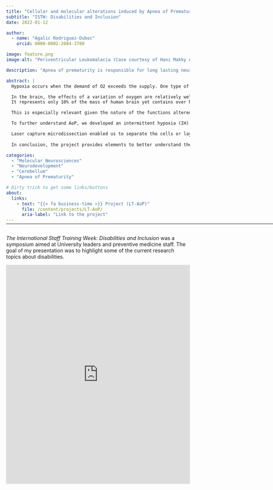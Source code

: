 ```yaml
---
title: "Cellular and molecular alterations induced by Apnea of Prematurity in the murine cerebellum"
subtitle: "ISTW: Disabilities and Inclusion"
date: 2022-01-12

author:
  - name: "Agalic Rodriguez-Duboc"
    orcid: 0000-0002-2084-3780

image: feature.png
image-alt: "Periventricular Leukomalacia (Case courtesy of Hani Makky Al Salam, Radiopaedia.org, rID: 14000)"

description: "Apnea of prematurity is responsible for long lasting neurological impairments and current measures are insufficient to treat and understand this disability-causing phenomenon."

abstract: |
  Hypoxia occurs when the demand of O2 exceeds the supply. One type of perinatal hypoxia is AoP, which is defined by breathing cessation episodes lasting over 20 seconds, occurring over 5 times per hour and mostly at night. It has been shown that this IH leads to developmental alterations and long-term neurological deficits. In fact, perinatal hypoxia is a leading cause of morbimortality worldwide, it occurs in over 50% of premature births under 32 weeks of gestation and leads to 10% of mortality. Moreover, up to 40% of the newborns who experience oxygen deprivation will show some form of disability.

  In the brain, the effects of a variation of oxygen are relatively well studied and it has been shown to cause anatomical alterations including periventricular white matter lesions, and this is especially true of premature newborns who suffer apnea of prematurity. Thus, the impact of a hypoxic brain injury has been well investigated ; however, only few studies exist regarding the cerebellum. The human cerebellum has the appearance of a separate structure attached to the bottom of the brain, tucked underneath the cerebral hemispheres.
  It represents only 10% of the mass of human brain yet contains over half its neurons! The cerebellum is also a structure that is late to develop and is immature at birth.

  This is especially relevant given the nature of the functions altered in children having suffered  from AoP. Indeed, the cerebellum is not only responsible for motor functions such as balance and coordination, but also handles cognitive and behavioral functions, all of which are susceptible to be altered in children having experienced AoP. Studies in hypoxic mice have shown histological effects where there is a difference in the myelin sheath in the nervous tissue. Likewise, at the cellular level there is a decrease in synaptic communication which could explain some of the cognitive effects.

  To further understand AoP, we developed an intermittent hypoxia (IH) protocol, consisting of cycles of hypoxia-reoxygenation during 6 hours per day between P2 and P12. Each cycle lasts 2- minute (including 20 seconds at 5% O2) which constitutes a valid model of Apnea of Prematurity (AoP). The control groups were kept in the same conditions but with normal O2 to account for environmental stressors. We demonstrated that there was an accumulation of ROS has been shown in vivo in P12 mice and histological studies at P12 following this protocol revealed a delay in cerebellar maturation post IH. Indeed, the EGL, where proliferation of neuronal progenitors occurs, is thicker. Whereas, the ML, PC and IGL are decreased, showing a delay in both normal migration and differentiation. Moreover, compared to the controls, these mice presented a stunted development of PC, which are key cells in the CNS. Moreover, compared to the controls, these mice presented long-term alterations in functions linked to the cerebellum such as learning and motor skills. Indeed, pups having experienced IH were slower to get upright than the controls. And these coordination deficits persisted well into adulthood, when these mice presented a more meandering and inefficient trajectory in the Morris pool test.

  Laser capture microdissection enabled us to separate the cells or layers in slices of frozen tissue. This was followed by quantitative PCR to analyze the expression of genes in different developmental stages (P4, P8, P12 and P21) and in the different cerebellar layers. To select the genes of interest for this project, we used bioinformatic tools and transcriptomic databases to develop a cohesive set of genes involved in cerebellar development. We first focused on genes involved in oxidative stress to understand our previous results and found that mice having experienced AoP had an excessive buildup of ROS both due to an excess production and an inefficient antioxidant defense, which in turn led to an increased cell death. Our results show that IH in the cerebellum could modify the shape and function of various cells and contribute to the observed histological, which in turn contributes to explaining the behavioral deficits observed.
  
  In conclusion, the project provides elements to better understand the cellular and molecular aspects of AoP-induced cerebellar injury. First, via a transcriptomic study of genes involved in differentiation and migration to identify which period and cell type are most vulnerable to IH and later, via an imaging study of cerebellar connections. We now aim to study blood vessels to understand if IH causes changes in vascularization that could contribute to the long-term developmental alterations. In the long run we hope this project provides new perspectives to address this socially and economically relevant health issue. 

categories:
  - "Molecular Neurosciences"
  - "Neurodevelopment"
  - "Cerebellum"
  - "Apnea of Prematurity"

# Dirty trick to get some links/buttons
about:
  links:
    - text: "{{< fa business-time >}} Project (LT-AoP)"
      file: /content/projects/LT-AoP/
      aria-label: "Link to the project"
---
```


<hr style="margin-bottom: 30px; margin-top: -12px;" width="1000">

:::{.callout-note}
*The International Staff Training Week: Disabilities and Inclusion* was a symposium aimed at University leaders and preventive medicine staff. The goal of my presentation was to highlight some of the current research topics about disabilities.
:::

<object data="ISTW22.pdf" type="application/pdf" width="100%" height="600">
  <iframe src="https://docs.google.com/viewer?url=https://github.com/agalic-rd/agalic-rd.com/raw/main/content/sci-com/talks/ISTW22/ISTW22.pdf&embedded=true" width="100%" height="600" frameborder="0"></iframe>
</object>